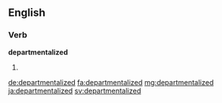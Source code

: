 ==English==

===Verb===
'''departmentalized'''

# {{en-past of|departmentalize}}

[[de:departmentalized]]
[[fa:departmentalized]]
[[mg:departmentalized]]
[[ja:departmentalized]]
[[sv:departmentalized]]
